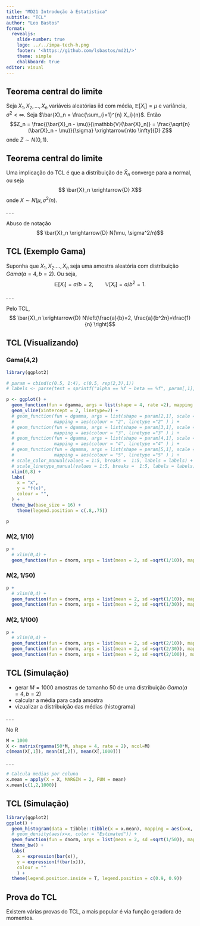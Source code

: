 ```yaml
---
title: "MD21 Introdução à Estatística"
subtitle: "TCL"
author: "Leo Bastos"
format: 
  revealjs:
    slide-number: true
    logo: ../../impa-tech-h.png
    footer: '<https://github.com/lsbastos/md21/>'
    theme: simple
    chalkboard: true
editor: visual
---
```


## Teorema central do limite

Seja $X_1, X_2, \ldots, X_n$ variáveis aleatórias iid com média, $\mathbb{E}[X_i] = \mu$ e variância, $\sigma^2 < \infty$. Seja $\bar{X}_n = \frac{\sum_{i=1}^{n} X_i}{n}$. Então $$Z_n = \frac{(\bar{X}_n - \mu)}{\mathbb{V}(\bar{X}_n)} = \frac{\sqrt{n}(\bar{X}_n - \mu)}{\sigma}  \xrightarrow[n\to \infty]{D} Z$$ onde $Z \sim N(0,1).$

## Teorema central do limite

Uma implicação do TCL é que a distribuição de $\bar{X}_n$ converge para a normal, ou seja $$ \bar{X}_n \xrightarrow{D} X$$ onde $X \sim N(\mu, \sigma^2/n)$.

. . .

Abuso de notação $$ \bar{X}_n \xrightarrow{D} N(\mu, \sigma^2/n)$$

## TCL (Exemplo Gama)

Suponha que $X_1,X_2.\ldots, X_n$ seja uma amostra aleatória com distribuição $Gama(a=4, b=2)$. Ou seja, $$\mathbb{E}[X_i] = a/b = 2, \qquad \mathbb{V}[X_i] = a/b^2 = 1.$$

. . .

Pelo TCL, $$ \bar{X}_n \xrightarrow{D} N\left(\frac{a}{b}=2, \frac{a}{b^2n}=\frac{1}{n} \right)$$

## TCL (Visualizando)

::: panel-tabset
### Gama(4,2)

```r
library(ggplot2)

# param = cbind(c(0.5, 1:4), c(0.5, rep(2,3),1))
# labels <- parse(text = sprintf("alpha == %f ~ beta == %f", param[,1], param[,2]))

p <- ggplot() +
  geom_function(fun = dgamma, args = list(shape = 4, rate =2), mapping = aes(colour = "Gamma(4,2)" ) ) +
  geom_vline(xintercept = 2, linetype=2) + 
  # geom_function(fun = dgamma, args = list(shape = param[2,1], scale = param[2,2]), 
  #               mapping = aes(colour = "2", linetype ="2" ) ) +
  # geom_function(fun = dgamma, args = list(shape = param[3,1], scale = param[3,2]), 
  #               mapping = aes(colour = "3", linetype ="3" ) ) +
  # geom_function(fun = dgamma, args = list(shape = param[4,1], scale = param[4,2]), 
  #               mapping = aes(colour = "4", linetype ="4" ) ) +
  # geom_function(fun = dgamma, args = list(shape = param[5,1], scale = param[5,2]), 
  #               mapping = aes(colour = "5", linetype ="5" ) ) +
  # scale_color_manual(values = 1:5, breaks =  1:5, labels = labels) +
  # scale_linetype_manual(values = 1:5, breaks =  1:5, labels = labels) +
  xlim(0,8) +
  labs(
    x = "x",
    y = "f(x)",
    colour = "",
  ) + 
  theme_bw(base_size = 16) + 
    theme(legend.position = c(.8,.75))

p
```

### $N(2, 1/10)$

```r
p +
  # xlim(0,4) +
  geom_function(fun = dnorm, args = list(mean = 2, sd =sqrt(1/10)), mapping = aes(colour = "n=10; N(2,1/n)" ) )  
```

### $N(2, 1/50)$

```r
p +
  # xlim(0,4) +
  geom_function(fun = dnorm, args = list(mean = 2, sd =sqrt(1/10)), mapping = aes(colour = "n=10; N(2,1/n)" ) ) +
  geom_function(fun = dnorm, args = list(mean = 2, sd =sqrt(1/30)), mapping = aes(colour = "n=30; N(2,1/n)" ) )  
```

### $N(2, 1/100)$

```r
p +
  # xlim(0,4) +
  geom_function(fun = dnorm, args = list(mean = 2, sd =sqrt(2/10)), mapping = aes(colour = "n=10; N(2,1/n)" ) ) +
  geom_function(fun = dnorm, args = list(mean = 2, sd =sqrt(2/30)), mapping = aes(colour = "n=30; N(2,1/n)" ) ) +
  geom_function(fun = dnorm, args = list(mean = 2, sd =sqrt(2/100)), mapping = aes(colour = "n=100; N(2,1/n)" ) ) 
```
:::

## TCL (Simulação)

::: {.incremental}

- gerar $M=1000$ amostras de tamanho 50 de uma distribuição $Gama(a=4, b=2)$
- calcular a média para cada amostra
- vizualizar a distribuição das médias (histograma)

:::

. . .

No R
```r
M = 1000
X <- matrix(rgamma(50*M, shape = 4, rate = 2), ncol=M)
c(mean(X[,1]), mean(X[,2]), mean(X[,1000]))
```

. . .

```r
# Calcula medias por coluna
x.mean = apply(X = X, MARGIN = 2, FUN = mean)
x.mean[c(1,2,1000)]
```

## TCL (Simulação)

```r
library(ggplot2)
ggplot() + 
  geom_histogram(data = tibble::tibble(x = x.mean), mapping = aes(x=x, y=..density..), color=1, fill="white", bins = 30) + 
  # geom_density(aes(x=x, color = "Estimated")) + 
  geom_function(fun = dnorm, args = list(mean = 2, sd =sqrt(1/50)), mapping = aes(colour = "N(2,1/50)" ) )  +
  theme_bw() +
  labs(
    x = expression(bar(x)),
    y = expression(f(bar(x))),
    colour = ""
    ) +
  theme(legend.position.inside = T, legend.position = c(0.9, 0.9)) 
```

## Prova do TCL

Existem várias provas do TCL, a mais popular é via função geradora de momentos.



<!-- ## Método Delta -->
